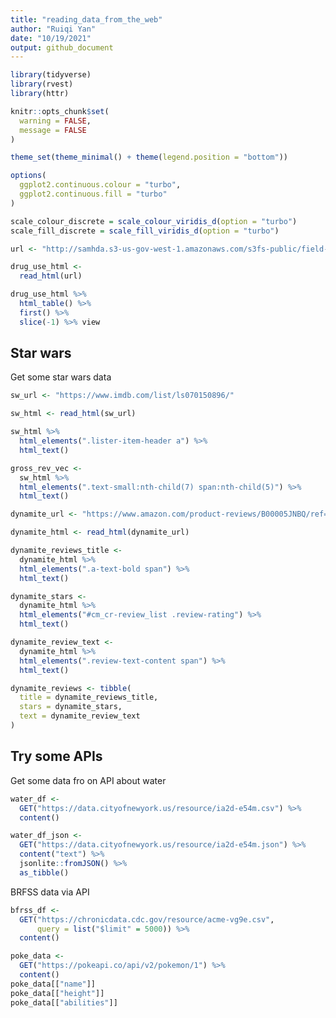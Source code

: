 ```yaml
---
title: "reading_data_from_the_web"
author: "Ruiqi Yan"
date: "10/19/2021"
output: github_document
---
```


```r
library(tidyverse)
library(rvest)
library(httr)

knitr::opts_chunk$set(
  warning = FALSE,
  message = FALSE
)

theme_set(theme_minimal() + theme(legend.position = "bottom"))

options(
  ggplot2.continuous.colour = "turbo",
  ggplot2.continuous.fill = "turbo"
)

scale_colour_discrete = scale_colour_viridis_d(option = "turbo")
scale_fill_discrete = scale_fill_viridis_d(option = "turbo")
```

```r
url <- "http://samhda.s3-us-gov-west-1.amazonaws.com/s3fs-public/field-uploads/2k15StateFiles/NSDUHsaeShortTermCHG2015.htm"

drug_use_html <- 
  read_html(url) 

drug_use_html %>% 
  html_table() %>% 
  first() %>% 
  slice(-1) %>% view


```


## Star wars

Get some star wars data

```r
sw_url <- "https://www.imdb.com/list/ls070150896/"

sw_html <- read_html(sw_url)

sw_html %>% 
  html_elements(".lister-item-header a") %>% 
  html_text()

gross_rev_vec <- 
  sw_html %>%
  html_elements(".text-small:nth-child(7) span:nth-child(5)") %>%
  html_text()
```


```r
dynamite_url <- "https://www.amazon.com/product-reviews/B00005JNBQ/ref=cm_cr_arp_d_viewopt_rvwer?ie=UTF8&reviewerType=avp_only_reviews&sortBy=recent&pageNumber=1"

dynamite_html <- read_html(dynamite_url) 

dynamite_reviews_title <- 
  dynamite_html %>% 
  html_elements(".a-text-bold span") %>% 
  html_text()

dynamite_stars <- 
  dynamite_html %>% 
  html_elements("#cm_cr-review_list .review-rating") %>% 
  html_text()

dynamite_review_text <- 
  dynamite_html %>%
  html_elements(".review-text-content span") %>%
  html_text()

dynamite_reviews <- tibble(
  title = dynamite_reviews_title,
  stars = dynamite_stars,
  text = dynamite_review_text
)


```


## Try some APIs


Get some data fro on API about water

```r

water_df <-
  GET("https://data.cityofnewyork.us/resource/ia2d-e54m.csv") %>% 
  content()

water_df_json <-
  GET("https://data.cityofnewyork.us/resource/ia2d-e54m.json") %>%
  content("text") %>% 
  jsonlite::fromJSON() %>% 
  as_tibble()
```

BRFSS data via API

```r
bfrss_df <- 
  GET("https://chronicdata.cdc.gov/resource/acme-vg9e.csv",
      query = list("$limit" = 5000)) %>% 
  content()
```



```r
poke_data <- 
  GET("https://pokeapi.co/api/v2/pokemon/1") %>% 
  content()
poke_data[["name"]]
poke_data[["height"]]
poke_data[["abilities"]]
```


